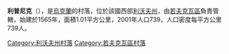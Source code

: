 {{coord|50|11|55|N|23|42|7|E|scale:30000|display=title}}

'''利普尼克'''（{{lang-uk|Липник}}），是[[烏克蘭|烏克蘭]]的村落，位於該國西部[[利沃夫州|利沃夫州]]，由[[若夫克瓦區|若夫克瓦區]]負責管轄，始建於1565年，面積1.01平方公里，2001年人口739，人口密度每平方公里739人。

{{DEFAULTSORT:Липник}}
[[Category:利沃夫州村落|Category:利沃夫州村落]]
[[Category:若夫克瓦區村落|Category:若夫克瓦區村落]]


{{Lviv-geo-stub}}